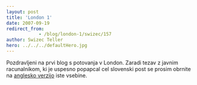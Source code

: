 ```yaml
---
layout: post
title: 'London 1'
date: 2007-09-19
redirect_from: 
            - /blog/london-1/swizec/157
author: Swizec Teller
hero: ../../../defaultHero.jpg
---
```

Pozdravljeni na prvi blog s potovanja v London. Zaradi tezav z javnim racunalnikom, ki je uspesno popapcal cel slovenski post se prosim obrnite na [anglesko verzijo](http://swizec.com/index.php/lang=en) iste vsebine.